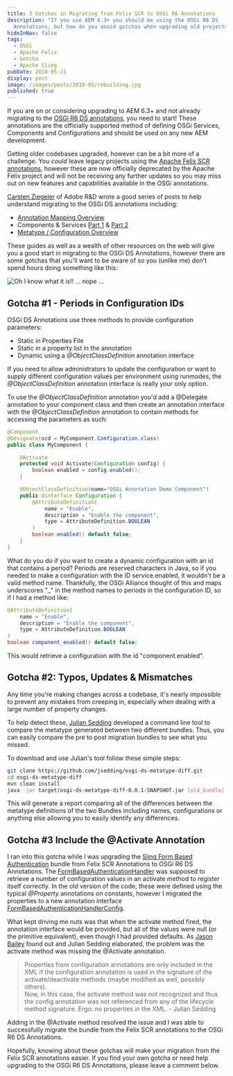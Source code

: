 ```yaml
---
title: 3 Gotchas in Migrating from Felix SCR to OSGi R6 Annotations
description: "If you use AEM 6.3+ you should be using the OSGi R6 DS
  Annotations, but how do you avoid gotchas when upgrading old projects? "
hideInNav: false
tags:
  - OSGi
  - Apache Felix
  - Gotcha
  - Apache Sling
pubDate: 2018-05-21
display: post
image: /images/posts/2018-05/rebuilding.jpg
published: true
---
```


  
If you are on or considering upgrading to AEM 6.3+ and not already migrating to the [OSGi R6 DS annotations](https://enroute.osgi.org/FAQ/300-declarative-services.html), you need to start! These annotations are the officially supported method of defining OSGi Services, Components and Configurations and should be used on any new AEM development. 

Getting older codebases upgraded, however can be a bit more of a challenge. You _could_ leave legacy projects using the [Apache Felix SCR annotations](http://felix.apache.org/documentation/subprojects/apache-felix-maven-scr-plugin/scr-annotations.html), however these are now officially deprecated by the Apache Felix project and will not be receiving any further updates so you may miss out on new features and capabilities available in the OSGi annotations.

[Carsten Ziegeler](https://github.com/cziegeler) of Adobe R&D wrote a good series of posts to help understand migrating to the OSGi DS annotations including:

* [Annotation Mapping Overview](https://blog.osoco.de/2016/05/migrating-from-the-apache-felix-scr-annotations-to-the-osgi-declarative-services-annotations/)
* Components & Services [Part 1](https://blog.osoco.de/2015/08/osgi-components-simply-simple-part-i/) & [Part 2](https://blog.osoco.de/2015/08/osgi-components-simply-simple-part-ii/)
* [Metatype / Configuration Overview](https://blog.osoco.de/2015/11/osgi-components-simply-simple-part-iii/)

These guides as well as a wealth of other resources on the web will give you a good start in migrating to the OSGi DS Annotations, however there are some gotchas that you'll want to be aware of so you (unlike me) don't spend hours doing something like this:

  

![Oh I know what it is!! ... nope ...](/images/posts/2018-05/headdesk.gif)

  
## Gotcha #1 - Periods in Configuration IDs

  
OSGi DS Annotations use three methods to provide configuration parameters:

* Static in Properties File
* Static in a property list in the annotation
* Dynamic using a _@ObjectClassDefinition_ annotation interface

If you need to allow administrators to update the configuration or want to supply different configuration values per environment using runmodes, the _@ObjectClassDefinition_ annotation interface is really your only option. 

To use the _@ObjectClassDefinition_ annotation you'd add a @Delegate annotation to your component class and then create an annotation interface with the _@ObjectClassDefinition_ annotation to contain methods for accessing the parameters as such:

  

```java
@Component
@Designate(ocd = MyComponent.Configuration.class)
public class MyComponent {

    @Activate
    protected void Activate(Configuration config) {
        boolean enabled = config.enabled();
    }

    @ObjectClassDefinition(name="OSGi Annotation Demo Component")
    public @interface Configuration {
        @AttributeDefinition(
            name = "Enable",
            description = "Enable the component",
            type = AttributeDefinition.BOOLEAN
        )
        boolean enabled() default false;
    }
}
```

  
What do you do if you want to create a dynamic configuration with an id that contains a period? Periods are reserved characters in Java, so if you needed to make a configuration with the ID service.enabled, it wouldn't be a valid method name. Thankfully, the OSGi Alliance thought of this and maps underscores "\_" in the method names to periods in the configuration ID, so if I had a method like:

  

```java
@AttributeDefinition(
    name = "Enable",
    description = "Enable the component",
    type = AttributeDefinition.BOOLEAN
)
boolean component_enabled() default false;
```

  
This would retrieve a configuration with the id "component.enabled".

  
## Gotcha #2: Typos, Updates & Mismatches

  
Any time you're making changes across a codebase, it's nearly impossible to prevent any mistakes from creeping in, especially when dealing with a large number of property changes. 

To help detect these, [Julian Sedding](https://github.com/jsedding) developed a command line tool to compare the metatype generated between two different bundles. Thus, you can easily compare the pre to post migration bundles to see what you missed.

To download and use Julian's tool follow these simple steps:  

  

```bash
git clone https://github.com/jsedding/osgi-ds-metatype-diff.git
cd osgi-ds-metatype-diff
mvn clean install
java -jar target/osgi-ds-metatype-diff-0.0.1-SNAPSHOT.jar [old_bundle] [new_bundle]
```

  
This will generate a report comparing all of the differences between the metatype definitions of the two Bundles including names, configurations or anything else allowing you to easily identify any differences.  

  
## Gotcha #3 Include the @Activate Annotation

  
I ran into this gotcha while I was upgrading the [Sling Form Based Authentication](https://github.com/apache/sling-org-apache-sling-auth-form) bundle from Felix SCR Annotations to OSGi R6 DS Annotations. The [FormBasedAuthenticationHandler](https://github.com/apache/sling-org-apache-sling-auth-form/blob/master/src/main/java/org/apache/sling/auth/form/impl/FormAuthenticationHandler.java) was supposed to retrieve a number of configuration values in an activate method to register itself correctly. In the old version of the code, these were defined using the typical _@Property_ annotations on constants, however I migrated the properties to a new annotation interface [FormBasedAuthenticationHandlerConfig](https://github.com/apache/sling-org-apache-sling-auth-form/blob/master/src/main/java/org/apache/sling/auth/form/impl/FormAuthenticationHandlerConfig.java). 

What kept driving me nuts was that when the activate method fired, the annotation interface would be provided, but all of the values were null (or the primitive equivalent), even though I had provided defaults. As [Jason Bailey](https://github.com/JEBailey) found out and Julian Sedding elaborated, the problem was the activate method was missing the @Activate annotation.

> Properties from configuration annotations are only included in the XML if the configuration annotation is used in the signature of the activate/deactivate methods (maybe modified as well, possibly others).  
> Now, in this case, the activate method was not recognized and thus the config annotation was not referenced from any of the lifecycle method signature. Ergo: no properties in the XML. \- Julian Sedding

Adding in the @Activate method resolved the issue and I was able to successfully migrate the bundle from the Felix SCR annotations to the OSGi R6 DS Annotations.

  
Hopefully, knowing about these gotchas will make your migration from the Felix SCR annotations easier. If you find your own gotcha or need help upgrading to the OSGi R6 DS Annotations, please leave a comment below.

  
